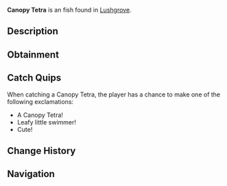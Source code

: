 {{FishInfobox
|image          = Canopy Tetra.png
|rarity         = Uncommon
|sea            = Second Sea
|location       = [[Lushgrove]]
|sublocation    = 
|sources        = Fishing Rod
|radar_location = 
|prog_speed     = -2
|xp             = 50
|weather        = Clear
|time           = Day
|season         = Winter
|bait           = Flakes
|base_weight    = 16
|base_value     = 100
|weight_range   = 10
|base_chance    = 80
|base_resil     = 60
}}
'''Canopy Tetra''' is an {{Rarity|Uncommon}} fish found in [[Lushgrove]].

== Description ==
{{Description|A light green fish with yellow fins and a faint blue shimmer, flitting like a leaf in the canopy’s shade.|Bestiary Entry}}

== Obtainment ==
{{Description|It dances under the crisp light of a frozen dawn.|Bestiary Hint}}
{{Fish Availability|
Lushgrove
|top_rods      = 
Free Spirit Rod\210970.02\16162.25;
Azure Of Lagoon\198925.24\17340.47;
Trident Rod\188421.17\16950.64;
Leviathan's Fang Rod\187576.22\17201.43;
Adventurer's Rod\181312.04\16713.41;
Plastic Rod\134295.85\17237.99;
Fischer's Rod\139402.4\17316.68;
Candy Cane Rod\122795.6\13882.29;
Nocturnal Rod\90504.77\87508.56;
Fang of the Eclipse\175831.02\18614.18;
Wildflower Rod\169986.92\17959.22;
Frog Rod\170196.12\17861.78;
Firefly Rod\171097.68\17546.25;
Astralhook Rod\173425.16\0;
Blazebringer Rod\170676.08\16562.21;
Verdant Shear Rod\166673.44\16399.33;
No-Life Rod\155630.14\14676.23;
Seraphic Rod\144756.06\13022.46;
Ethereal Prism Rod\144738.39\13934.7;
Challenger's Rod\140510.01\13178.7;
Depthseeker Rod\139753.89\13861.18;
Rod Of The Forgotten Fang\138420.94\12508.58;
Avalanche Rod\138031.32\13735.3;
Volcanic Rod\136722.57\13139.77;
Rod Of The Exalted One\136637.28\12363.94;
Zeus Rod\136084.21\13078.42;
Rod Of The Depths\136071.74\12483.09;
Steady Rod\112684.59\11122.28
|recommended   = Free Spirit Rod
}}

== Catch Quips ==
When catching a Canopy Tetra, the player has a chance to make one of the following exclamations:
* A Canopy Tetra!
* Leafy little swimmer!
* Cute!

== Change History ==
{{Change History|{{subst:Current Version}}}}

== Navigation ==
{{Fish Navbox|Lushgrove}}